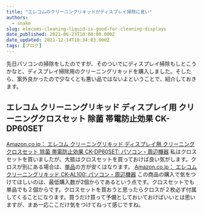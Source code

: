 ```yaml
---
title: "エレコムのクリーニングリキッドがディスプレイ掃除に良い"
authors:
  - snake
slug: elecoms-cleaning-liquid-is-good-for-cleaning-displays
date_published: 2021-06-23T10:00:00.000Z
date_updated: 2021-12-14T18:34:03.000Z
tags: [ブログ]
---
```


先日パソコンの掃除をしたのですが、そのついでにディスプレイ掃除もしとこうかなと、ディスプレイ掃除用のクリーニングリキッドを購入しました。そしたら、案外良かったので少なくとも悪い品ではないよということで、紹介しておきます。

## エレコム クリーニングリキッド ディスプレイ用 クリーニングクロスセット 除菌 帯電防止効果 CK-DP60SET
[Amazon.co.jp： エレコム クリーニングリキッド ディスプレイ用 クリーニングクロスセット 除菌 帯電防止効果 CK-DP60SET: パソコン・周辺機器](https://www.amazon.co.jp/dp/B000CQ7398?_encoding&#x3D;UTF8&amp;psc&#x3D;1&amp;linkCode&#x3D;ll1&amp;tag&#x3D;viasnake-22&amp;linkId&#x3D;5b57f372d8cf4b0074cf3ea164e6f21b&amp;language&#x3D;ja_JP&amp;ref_&#x3D;as_li_ss_tl)
私はクロスセットを買いましたが、大抵はクロスセットを買っておけば良い気がします。クロスが別にある場合は、[単品](https://amzn.to/3xLvkGW)の方が安くはなります。
[Amazon.co.jp： エレコム クリーニングリキッド CK-AL100: パソコン・周辺機器](https://www.amazon.co.jp/dp/B000CQ739I?th&#x3D;1&amp;linkCode&#x3D;ll1&amp;tag&#x3D;viasnake-22&amp;linkId&#x3D;7aa00fe386932fdd0f5543a02900aded&amp;language&#x3D;ja_JP&amp;ref_&#x3D;as_li_ss_tl)
この商品の購入で気をつけてほしいのは、最低購入数が2個からであるという点です。クロスセットでも単品でも２個からです。クロスセットを買おうと思ったらクロスが２枚必ず付属してくることになります。買うだけ買って予備としておいておけばいいとは思いますが、まあ一応ここだけ気をつけてねって感じですね。
